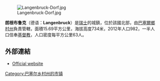 [[Image:Langenbruck-Dorf.jpg|right]]

'''朗根布鲁克'''（德语：'''Langenbruck'''）是[[瑞士|瑞士]]的城鎮，位於該國北部，由[[巴塞爾鄉村州|巴塞爾鄉村州]]負責管轄，面積15.69平方公里，海拔高度734米，2012年人口982，一半人口信奉[[基督教|基督教]]，人口密度每平方公里63人。

==外部連結==
* [http://www.langenbruck.ch Official website] {{Wayback|url=http://www.langenbruck.ch/ |date=20210208223227 }} {{de icon}}

{{Switzerland-geo-stub}}
[[Category:巴塞尔乡村州的市镇|Category:巴塞尔乡村州的市镇]]